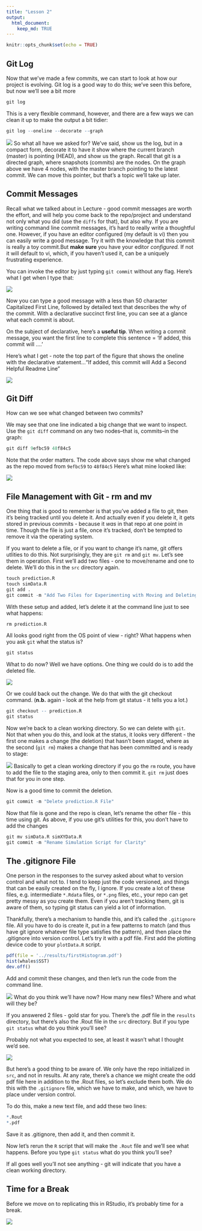 ```yaml
---
title: "Lesson 2"
output: 
  html_document:
    keep_md: TRUE
---
```


```r
knitr::opts_chunk$set(echo = TRUE)
```


## Git Log
Now that we've made a few commits, we can start to look at how our project is evolving. Git log is a good way to do this; we've seen this before, but now we'll see a bit more

```r
git log
```

This is a very flexible command, however, and there are a few ways we can clean it up to make the output a bit tidier:

```r
git log --oneline --decorate --graph
```

![](images/gitLog.png)
So what all have we asked for? We've said, show us the log, but in a compact form, decorate it to have it show where the current branch (master) is pointing (HEAD), and show us the graph. Recall that git is a directed graph, where snapshots (commits) are the nodes. On the graph above we have 4 nodes, with the master branch pointing to the latest commit. We can move this pointer, but that's a topic we'll take up later.


## Commit Messages
Recall what we talked about in Lecture - good commit messages are worth the effort, and will help you come back to the repo/project and understand not only what you did (use the ```diffs``` for that), but also why. If you are writing command line commit messages, it's hard to really write a thoughtful one. However, if you have an editor configured (my default is vi) then you can easily write a good message. Try it with the knowledge that this commit is really a toy commit.But **make sure** you have your editor *configured.* If not it will default to vi, which, if you haven't used it, can be a uniquely frustrating experience.

You can invoke the editor by just typing ```git commit``` without any flag. Here's what I get when I type that:

![](images/vim.png)

Now you can type a good message with a less than 50 character Capitalized First Line, followed by detailed text that describes the why of the commit. With a declarative succinct first line, you can see at a glance what each commit is about.  

On the subject of declarative, here's a **useful tip**. When writing a commit message, you want the first line to complete this sentence = 'If added, this commit will ....'

Here's what I get - note the top part of the figure that shows the oneline with the declarative statement..."If added, this commit will Add a Second Helpful Readme Line"


![](images/vimLog.png)

## Git Diff
How can we see what changed between two commits? 

We may see that one line indicated a big change that we want to inspect. Use the ```git diff``` command on any two nodes--that is, commits--in the graph:

```r
git diff 9efbc59 48f84c5
```

Note that the order matters. The code above says show me what changed as the repo moved from ```9efbc59``` to ```48f84c5``` Here's what mine looked like:


![](images/gitDiff.png)

## File Management with Git - rm and mv
One thing that is good to remember is that you've added a file to git, then it's being tracked until you delete it. And actually even if you delete it, it gets stored in previous commits - because it _was_ in that repo at one point in time. Though the file is just a file, once it's tracked, don't be tempted to remove it via the operating system. 

If you want to delete a file, or if you want to change it's name, git offers utlities to do this. Not surprisingly, they are ```git rm``` and ```git mv```. Let's see them in operation. First we'll add two files - one to move/rename and one to delete. We'll do this in the ```src``` directory again.

```r
touch prediction.R
touch simData.R
git add .
git commit -m "Add Two Files for Experimenting with Moving and Deleting"
```

With these setup and added, let's delete it at the command line just to see what happens:

```r
rm prediction.R
```

All looks good right from the OS point of view - right? What happens when you ask ```git``` what the status is?

```r
git status
```

What to do now? Well we have options. One thing we could do is to add the deleted file. 

![](images/gitRm2.png)

Or we could back out the change. We do that with the git checkout command. (**n.b.** again - look at the help from git status - it tells you a lot.)

```r
git checkout -- prediction.R
git status

```

Now we're back to a clean working directory. So we can delete with ```git```. Not that when you do this, and look at the status, it looks very different - the first one makes a change (the deletion) that hasn't been staged, where as the second (```git rm```) makes a change that has been committed and is ready to stage:

![](images/gitrm.png)
Basically to get a clean working directory if you go the ```rm``` route, you have to add the file to the staging area, only to then commit it. ```git rm``` just does that for you in one step. 

Now is a good time to commit the deletion.

```r
git commit -m "Delete prediction.R File"
```


Now that file is gone and the repo is clean, let's rename the other file - this time using git. As above, if you use git's utilities for this, you don't have to add the changes

```r
git mv simData.R simXYData.R
git commit -m "Rename Simulation Script for Clarity"
```


## The .gitignore File
One person in the responses to the survey asked about what to version control and what not to. I tend to keep just the code versioned, and things that can be easily created on the fly, I ignore. If you create a lot of these files, e.g. intermediate ```*.Rdata``` files, or ```*.png``` files, etc., your repo can get pretty messy as you create them. Even if you aren't tracking them, git is aware of them, so typing git status can yield a lot of information. 

Thankfully, there's a mechanism to handle this, and it's called the ```.gitignore``` file. All you have to do is create it, put in a few patterns to match (and thus have git ignore whatever file type satisfies the pattern), and then place the .gitignore into version control. Let's try it with a pdf file. First add the plotting device code to your ```plotData.R``` script.

```r
pdf(file = '../results/firstHistogram.pdf')
hist(whales$SST)
dev.off()
```

Add and commit these changes, and then let's run the code from the command line.

![](images/plotHist.png)
What do you think we'll have now? How many new files? Where and what will they be?

If you answered 2 files - gold star for you. There's the .pdf file in the ```results``` directory, but there's also the .Rout file in the ```src``` directory. But if you type ```git status``` what do you think you'll see? 

Probably not what you expected to see, at least it wasn't what I thought we'd see. 

![](images/rout.png)

But here's a good thing to be aware of. We only have the repo initialized in ```src```, and not in results. At any rate, there's a chance we might create the odd pdf file here in addition to the .Rout files, so let's exclude them both. We do this with the   ```.gitignore``` file, which we have to make, and which, we have to place under version control.

To do this, make a new text file, and add these two lines:

```r
*.Rout
*.pdf
```

Save it as .gitignore, then add it, and then commit it.

Now let's rerun the ```R``` script that will make the ```.Rout``` file and we'll see what happens. Before you type ```git status``` what do you think you'll see?

If all goes well you'll not see anything - git will indicate that you have a clean working directory.


## Time for a Break
Before we move on to replicating this in RStudio, it's probably time for a break.

![](images/Its-Time-For-a-Break.jpeg)